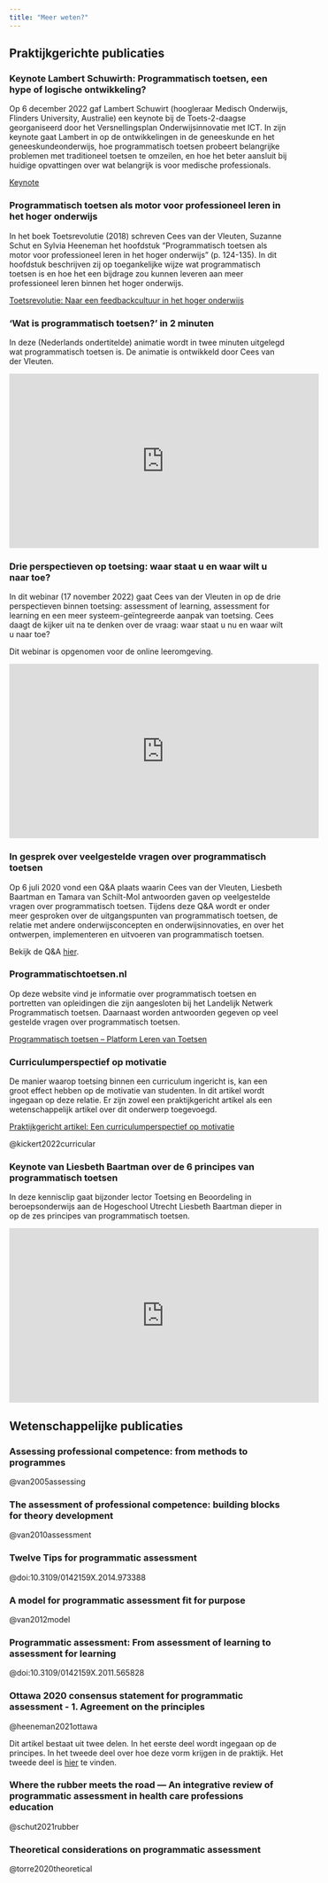 ```yaml
---
title: "Meer weten?"
---
```


## Praktijkgerichte publicaties

### Keynote Lambert Schuwirth: Programmatisch toetsen, een hype of logische ontwikkeling?

Op 6 december 2022 gaf Lambert Schuwirt (hoogleraar Medisch Onderwijs, Flinders University, Australie) een keynote bij de Toets-2-daagse georganiseerd door het Versnellingsplan Onderwijsinnovatie met ICT. In zijn keynote gaat Lambert in op de ontwikkelingen in de geneeskunde en het geneeskundeonderwijs, hoe programmatisch toetsen probeert belangrijke problemen met traditioneel toetsen te omzeilen, en hoe het beter aansluit bij huidige opvattingen over wat belangrijk is voor medische professionals.

[Keynote](https://www.youtube.com/watch?v=SfLerMRgYBA&list=PLWHj64yM9YGPWNgygTtnsdi88dMVs_ZsL&index=6)

### Programmatisch toetsen als motor voor professioneel leren in het hoger onderwijs 

In het boek Toetsrevolutie (2018) schreven Cees van der Vleuten, Suzanne Schut en Sylvia Heeneman het hoofdstuk “Programmatisch toetsen als motor voor professioneel leren in het hoger onderwijs" (p. 124-135). In dit hoofdstuk beschrijven zij op toegankelijke wijze wat programmatisch toetsen is en hoe het een bijdrage zou kunnen leveren aan meer professioneel leren binnen het hoger onderwijs.  

[Toetsrevolutie: Naar een feedbackcultuur in het hoger onderwijs](https://drive.google.com/file/d/1vjQ4hYdSMaMeu26lymvDNMKxKIRU7BSy/view?usp=share_link)

### ‘Wat is programmatisch toetsen?’ in 2 minuten 

In deze (Nederlands ondertitelde) animatie wordt in twee minuten uitgelegd wat programmatisch toetsen is. De animatie is ontwikkeld door Cees van der Vleuten. 

<iframe width="560" height="315" src="https://www.youtube.com/embed/yhjzsNuVFmI" title="YouTube video player" frameborder="0" allow="accelerometer; autoplay; clipboard-write; encrypted-media; gyroscope; picture-in-picture" allowfullscreen></iframe>

### Drie perspectieven op toetsing: waar staat u en waar wilt u naar toe? 

In dit webinar (17 november 2022) gaat Cees van der Vleuten in op de drie perspectieven binnen toetsing: assessment of learning, assessment for learning en een meer systeem-geïntegreerde aanpak van toetsing. Cees daagt de kijker uit na te denken over de vraag: waar staat u nu en waar wilt u naar toe?  

Dit webinar is opgenomen voor de online leeromgeving. 

<iframe width="560" height="315" src="https://www.youtube.com/embed/0AzX_QXl3N4" title="YouTube video player" frameborder="0" allow="accelerometer; autoplay; clipboard-write; encrypted-media; gyroscope; picture-in-picture" allowfullscreen></iframe>

### In gesprek over veelgestelde vragen over programmatisch toetsen 

Op 6 juli 2020 vond een Q&A plaats waarin Cees van der Vleuten, Liesbeth Baartman en Tamara van Schilt-Mol antwoorden gaven op veelgestelde vragen over programmatisch toetsen. Tijdens deze Q&A wordt er onder meer gesproken over de uitgangspunten van programmatisch toetsen, de relatie met andere onderwijsconcepten en onderwijsinnovaties, en over het ontwerpen, implementeren en uitvoeren van programmatisch toetsen. 

Bekijk de Q&A [hier](https://video.han.nl/P2G/Player/Player.aspx?id=cCjdDl).

### Programmatischtoetsen.nl  

Op deze website vind je informatie over programmatisch toetsen en portretten van opleidingen die zijn aangesloten bij het Landelijk Netwerk Programmatisch toetsen. Daarnaast worden antwoorden gegeven op veel gestelde vragen over programmatisch toetsen. 

[Programmatisch toetsen – Platform Leren van Toetsen](https://lerenvantoetsen.nl/programmatisch-toetsen/)

### Curriculumperspectief op motivatie 

De manier waarop toetsing binnen een curriculum ingericht is, kan een groot effect hebben op de motivatie van studenten. In dit artikel wordt ingegaan op deze relatie. Er zijn zowel een praktijkgericht artikel als een wetenschappelijk artikel over dit onderwerp toegevoegd. 

[Praktijkgericht artikel: Een curriculumperspectief op motivatie](https://link.springer.com/article/10.1007/s10734-021-00699-3)

@kickert2022curricular

### Keynote van Liesbeth Baartman over de 6 principes van programmatisch toetsen

In deze kennisclip gaat bijzonder lector Toetsing en Beoordeling in beroepsonderwijs aan de Hogeschool Utrecht Liesbeth Baartman dieper in op de zes principes van programmatisch toetsen.

<iframe width="560" height="315" src="https://www.youtube.com/embed/fBCnwJUR1jI" title="YouTube video player" frameborder="0" allow="accelerometer; autoplay; clipboard-write; encrypted-media; gyroscope; picture-in-picture" allowfullscreen></iframe>

## Wetenschappelijke publicaties 

### Assessing professional competence: from methods to programmes 

@van2005assessing

### The assessment of professional competence: building blocks for theory development 

@van2010assessment 

### Twelve Tips for programmatic assessment  

@doi:10.3109/0142159X.2014.973388

### A model for programmatic assessment fit for purpose 

@van2012model 

### Programmatic assessment: From assessment of learning to assessment for learning 

@doi:10.3109/0142159X.2011.565828

### Ottawa 2020 consensus statement for programmatic assessment - 1. Agreement on the principles 

@heeneman2021ottawa

Dit artikel bestaat uit twee delen. In het eerste deel wordt ingegaan op de principes. In het tweede deel over hoe deze vorm krijgen in de praktijk. Het tweede deel is [hier](https://drive.google.com/file/d/1lIkm3Q6npUxjibh0VHq6RZnQCnUMQNoh/view?usp=share_link) te vinden.

### Where the rubber meets the road — An integrative review of programmatic assessment in health care professions education 

@schut2021rubber

### Theoretical considerations on programmatic assessment 

@torre2020theoretical